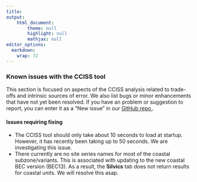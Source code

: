 ```yaml
---
title: 
output: 
    html_document:
        theme: null
        highlight: null
        mathjax: null
editor_options: 
  markdown: 
    wrap: 72
---
```


### Known issues with the CCISS tool

This section is focused on aspects of the CCISS analysis related to trade-offs and intrinsic sources of error. We also list bugs or minor enhancements that have not yet been resolved. If you have an problem or suggestion to report, you can enter it as a "New issue" in our <a href="https://github.com/bcgov/CCISS_ShinyApp/issues" target="_blank">GitHub repo </a>. 


#### Issues requiring fixing

- The CCISS tool should only take about 10 seconds to load at startup. However, it has recently been taking up to 50 seconds. We are investigating this issue. 
- There currently are no site series names for most of the coastal subzone/variants. This is associated with updating to the new coastal BEC version (BEC13). As a result, the **Silvics** tab does not return results for coastal units. We will resolve this asap. 
